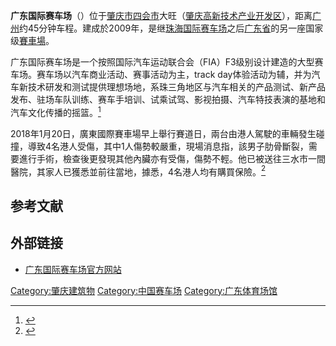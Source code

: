 {{Infobox motorsport venue
|Name           = 广东国际赛车场
|Time           = GMT+8
|Location       = 中国广东省[[肇庆市|肇庆市]][[四会市|四会市]]
|Image          = [[File:GIC_pit_straight.jpg|200px]]
|Image_caption  = 广东国际赛车场
|Capacity       = 
|FIAGrade       = F3
|Operator       = 
|Broke_ground   = 
|Opened         = 2009年12月
|Closed         = 
|Construction_cost = 
|Architect      = 
|Former_names   = 
|Events         = [[中国房车锦标赛|中国房车锦标赛]], [[超级耐力锦标赛|超级耐力锦标赛]], [[中国方程式大奖赛|中国方程式大奖赛]].
|Layout1        = [[File:Guangong_IC.svg|200px]]
|Surface        = 
|Length_km      = 2.82
|Length_mi      = 1.752
|Turns          = 5处左弯，8处右弯
|Banking        = No
}}
'''广东国际赛车场'''（{{lang-en|Guangdong International Circuit}}）位于[[肇庆市|肇庆市]][[四会市|四会市]]大旺（[[肇庆高新技术产业开发区|肇庆高新技术产业开发区]]），距离[[广州|广州]]约45分钟车程。建成於2009年，是继[[珠海国际赛车场|珠海国际赛车场]]之后[[广东省|广东省]]的另一座国家级[[賽車場|賽車場]]。

广东国际赛车场是一个按照国际汽车运动联合会（FIA）F3级别设计建造的大型赛车场。赛车场以汽车商业活动、赛事活动为主，track day体验活动为辅，并为汽车新技术研发和测试提供理想场地，系珠三角地区与汽车相关的产品测试、新产品发布、驻场车队训练、赛车手培训、试乘试驾、影视拍摄、汽车特技表演的基地和汽车文化传播的摇篮。<ref>{{Cite web|title=广东国际赛车-赛场介绍|url=http://gic.procar.cc/contents.asp|accessdate=2020-01-28|work=gic.procar.cc|archive-date=2020-01-28|archive-url=https://web.archive.org/web/20200128033824/http://gic.procar.cc/contents.asp}}</ref>

2018年1月20日，廣東國際賽車場早上舉行賽道日，兩台由港人駕駛的車輛發生碰撞，導致4名港人受傷，其中1人傷勢較嚴重，現場消息指，該男子肋骨斷裂，需要進行手術，檢查後更發現其他內臟亦有受傷，傷勢不輕。他已被送往三水市一間醫院，其家人已獲悉並前往當地，據悉，4名港人均有購買保險。<ref>{{cite news|url=https://hk.on.cc/hk/bkn/cnt/news/20180120/bkn-20180120145548580-0120_00822_001.html|title=肇慶賽道日意外4港人傷　1人斷肋骨需做手術|date=2018年1月20日|newspaper=[[東方日報_(香港)|東方日報 (香港)]]|accessdate=2020年5月1日|archive-date=2018年8月15日|archive-url=https://web.archive.org/web/20180815060655/http://hk.on.cc/hk/bkn/cnt/news/20180120/bkn-20180120145548580-0120_00822_001.html}}</ref>

== 参考文献 ==
<references />

== 外部链接 ==
*[http://gic.procar.cc/index.asp 广东国际赛车场官方网站] {{Wayback|url=http://gic.procar.cc/index.asp |date=20210228011728 }}

[[Category:肇庆建筑物|Category:肇庆建筑物]]
[[Category:中国赛车场|Category:中国赛车场]]
[[Category:广东体育场馆|Category:广东体育场馆]]